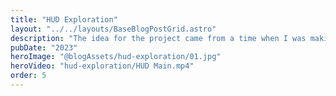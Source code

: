 ```yaml
---
title: "HUD Exploration"
layout: "../../layouts/BaseBlogPostGrid.astro"
description: "The idea for the project came from a time when I was making similar animations in MotionVFX. The topic turned out to be so interesting that I decided to make a longer animation of something like an intro, an animation with a beginning and an end. It was quite a challenge to create a glowing screen effect and create discernible RGB LEDs."
pubDate: "2023"
heroImage: "@blogAssets/hud-exploration/01.jpg"
heroVideo: "hud-exploration/HUD Main.mp4"
order: 5
---
```



<BaseBlogHeadTile
  index="1"
  title={frontmatter.title}
  date={frontmatter.pubDate}
  text="The idea for the project came from a time when I was making similar animations in MotionVFX. The topic turned out to be so interesting that I decided to make a longer animation of something like an intro, an animation with a beginning and an end.
It was quite a challenge to create a glowing screen effect and create discernible RGB LEDs."
  gridPosition="1/1/1/4"
/>

<BaseBlogImage
  src="hud-exploration/05.jpg"
  index={1}
  gridPosition="2/1/2/1"
/>

<BaseBlogImage
  src="hud-exploration/01.jpg"
  index={1}
  gridPosition="2/2/2/2"
/>

<BaseBlogImage
  src="hud-exploration/02.jpg"
  index={1}
  gridPosition="3/1/3/1"
/>

<BaseBlogImage
  src="hud-exploration/04.jpg"
  index={1}
  gridPosition="2/3/2/3"
/>

<BaseBlogImage
  src="hud-exploration/06.jpeg"
  index={1}
  gridPosition="3/2/3/2"
/>

<BaseBlogImage
  src="hud-exploration/05.jpeg"
  index={1}
  gridPosition="3/3/3/3"
/>


<BaseBlogVideo
  src="hud-exploration/HUD 1.mp4"
  index={2}
  gridPosition="4/1/4/4"
/>

<BaseBlogVideo
  src="hud-exploration/HUD 2.mp4"
  index={2}
  gridPosition="5/1/5/4"
/>
